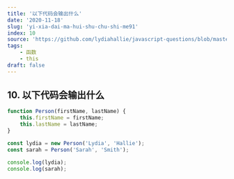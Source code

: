 ```yaml
---
title: '以下代码会输出什么'
date: '2020-11-18'
slug: 'yi-xia-dai-ma-hui-shu-chu-shi-me91'
index: 10
source: 'https://github.com/lydiahallie/javascript-questions/blob/master/zh-CN/README-zh_CN.md#12-%E8%BE%93%E5%87%BA%E6%98%AF%E4%BB%80%E4%B9%88'
tags:
    - 函数
    - this
draft: false
---
```


## 10. 以下代码会输出什么

```js
function Person(firstName, lastName) {
	this.firstName = firstName;
	this.lastName = lastName;
}

const lydia = new Person('Lydia', 'Hallie');
const sarah = Person('Sarah', 'Smith');

console.log(lydia);
console.log(sarah);
```
